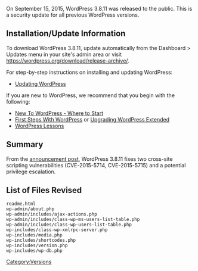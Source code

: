 {{Languages|
{{en|Version 3.8.11}}
{{ja|Version 3.8.11}}
}}

On September 15, 2015, WordPress 3.8.11 was released to the public. This is a security update for all previous WordPress versions.

== Installation/Update Information ==
To download WordPress 3.8.11, update automatically from the Dashboard > Updates menu in your site's admin area or visit https://wordpress.org/download/release-archive/.

For step-by-step instructions on installing and updating WordPress:
* [[Updating WordPress]]

If you are new to WordPress, we recommend that you begin with the following:
* [[New To WordPress - Where to Start]]
* [[First Steps With WordPress]] or [[Upgrading WordPress Extended]]
* [[WordPress Lessons]]

== Summary ==
From the [https://wordpress.org/news/2015/09/wordpress-4-3-1/ announcement post], WordPress 3.8.11 fixes two cross-site scripting vulnerabilities (CVE-2015-5714, CVE-2015-5715) and a potential privilege escalation.

== List of Files Revised ==
<pre>
readme.html
wp-admin/about.php
wp-admin/includes/ajax-actions.php
wp-admin/includes/class-wp-ms-users-list-table.php
wp-admin/includes/class-wp-users-list-table.php
wp-includes/class-wp-xmlrpc-server.php
wp-includes/media.php
wp-includes/shortcodes.php
wp-includes/version.php
wp-includes/wp-db.php
</pre>

{{Versions}}

[[Category:Versions]]